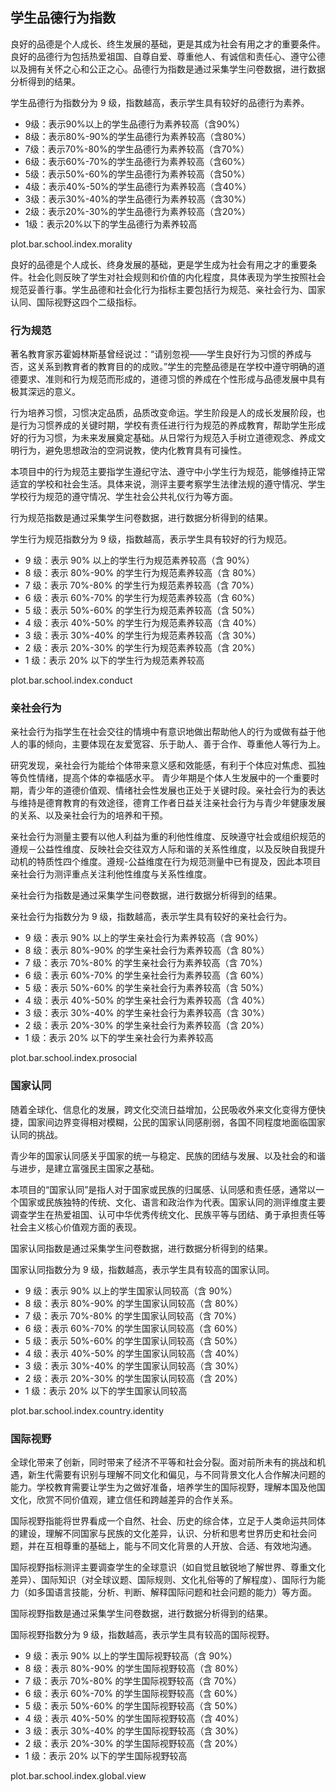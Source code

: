 <!-- chapter morality  -->

\mytext

## 学生品德行为指数

良好的品德是个人成长、终生发展的基础，更是其成为社会有用之才的重要条件。良好的品德行为包括热爱祖国、自尊自爱、尊重他人、有诚信和责任心、遵守公德以及拥有关怀之心和公正之心。品德行为指数是通过采集学生问卷数据，进行数据分析得到的结果。

学生品德行为指数分为 9 级，指数越高，表示学生具有较好的品德行为素养。


\mylist

- 9级：表示90%以上的学生品德行为素养较高\footnote{我们将得分超过本维度总分50\%界定为品德行为素养较高。
}（含90%）
- 8级：表示80%-90%的学生品德行为素养较高（含80%）
- 7级：表示70%-80%的学生品德行为素养较高（含70%）
- 6级：表示60%-70%的学生品德行为素养较高（含60%）
- 5级：表示50%-60%的学生品德行为素养较高（含50%）
- 4级：表示40%-50%的学生品德行为素养较高（含40%）
- 3级：表示30%-40%的学生品德行为素养较高（含30%）
- 2级：表示20%-30%的学生品德行为素养较高（含20%）
- 1级：表示20%以下的学生品德行为素养较高

\mytext

plot.bar.school.index.morality



良好的品德是个人成长、终身发展的基础，更是学生成为社会有用之才的重要条件。社会化则反映了学生对社会规则和价值的内化程度，具体表现为学生按照社会规范妥善行事。学生品德和社会化行为指标主要包括行为规范、亲社会行为、国家认同、国际视野这四个二级指标。


### 行为规范

著名教育家苏霍姆林斯基曾经说过：“请别忽视——学生良好行为习惯的养成与否，这关系到教育者的教育目的的成败。”学生的完整品德是在学校中遵守明确的道德要求、准则和行为规范而形成的，道德习惯的养成在个性形成与品德发展中具有极其深远的意义。

行为培养习惯，习惯决定品质，品质改变命运。学生阶段是人的成长发展阶段，也是行为习惯养成的关键时期，学校有责任进行行为规范的养成教育，帮助学生形成好的行为习惯，为未来发展奠定基础。从日常行为规范入手树立道德观念、养成文明行为，避免思想政治的空洞说教，使内化教育具有可操性。

本项目中的行为规范主要指学生遵纪守法、遵守中小学生行为规范，能够维持正常适宜的学校和社会生活。具体来说，测评主要考察学生法律法规的遵守情况、学生学校行为规范的遵守情况、学生社会公共礼仪行为等方面。

行为规范指数是通过采集学生问卷数据，进行数据分析得到的结果。

学生行为规范指数分为 9 级，指数越高，表示学生具有较好的行为规范。

\mylist
- 9 级：表示 90% 以上的学生行为规范素养较高\cite{cite_00}（含 90%）
- 8 级：表示 80%-90% 的学生行为规范素养较高（含 80%）
- 7 级：表示 70%-80% 的学生行为规范素养较高（含 70%）
- 6 级：表示 60%-70% 的学生行为规范素养较高（含 60%）
- 5 级：表示 50%-60% 的学生行为规范素养较高（含 50%）
- 4 级：表示 40%-50% 的学生行为规范素养较高（含 40%）
- 3 级：表示 30%-40% 的学生行为规范素养较高（含 30%）
- 2 级：表示 20%-30% 的学生行为规范素养较高（含 20%）
- 1 级：表示 20% 以下的学生行为规范素养较高
\mytext

plot.bar.school.index.conduct


### 亲社会行为

亲社会行为指学生在社会交往的情境中有意识地做出帮助他人的行为或做有益于他人的事的倾向，主要体现在友爱宽容、乐于助人、善于合作、尊重他人等行为上。

研究发现，亲社会行为能给个体带来意义感和效能感，有利于个体应对焦虑、孤独等负性情绪，提高个体的幸福感水平。 青少年期是个体人生发展中的一个重要时期，青少年的道德价值观、情绪社会性发展也正处于关键时段。亲社会行为的表达与维持是德育教育的有效途径，德育工作者日益关注亲社会行为与青少年健康发展的关系、以及亲社会行为的培养和干预。

亲社会行为测量主要有以他人利益为重的利他性维度、反映遵守社会或组织规范的遵规－公益性维度、反映社会交往双方人际和谐的关系性维度，以及反映自我提升动机的特质性四个维度。遵规-公益维度在行为规范测量中已有提及，因此本项目亲社会行为测评重点关注利他性维度与关系性维度。

亲社会行为指数是通过采集学生问卷数据，进行数据分析得到的结果。

亲社会行为指数分为 9 级，指数越高，表示学生具有较好的亲社会行为。

\mylist
- 9 级：表示 90% 以上的学生亲社会行为素养较高（含 90%）
- 8 级：表示 80%-90% 的学生亲社会行为素养较高（含 80%）
- 7 级：表示 70%-80% 的学生亲社会行为素养较高（含 70%）
- 6 级：表示 60%-70% 的学生亲社会行为素养较高（含 60%）
- 5 级：表示 50%-60% 的学生亲社会行为素养较高（含 50%）
- 4 级：表示 40%-50% 的学生亲社会行为素养较高（含 40%）
- 3 级：表示 30%-40% 的学生亲社会行为素养较高（含 30%）
- 2 级：表示 20%-30% 的学生亲社会行为素养较高（含 20%）
- 1 级：表示 20% 以下的学生亲社会行为素养较高
\mytext

plot.bar.school.index.prosocial

### 国家认同

随着全球化、信息化的发展，跨文化交流日益增加，公民吸收外来文化变得方便快捷，国家间边界变得相对模糊，公民的国家认同感削弱，各国不同程度地面临国家认同的挑战。

青少年的国家认同感关乎国家的统一与稳定、民族的团结与发展、以及社会的和谐与进步，是建立富强民主国家之基础。

本项目的“国家认同”是指人对于国家或民族的归属感、认同感和责任感，通常以一个国家或民族独特的传统、文化、语言和政治作为代表。国家认同的测评维度主要调查学生在热爱祖国、认可中华优秀传统文化、民族平等与团结、勇于承担责任等社会主义核心价值观方面的表现。

国家认同指数是通过采集学生问卷数据，进行数据分析得到的结果。

国家认同指数分为 9 级，指数越高，表示学生具有较高的国家认同。

\mylist
- 9 级：表示 90% 以上的学生国家认同较高（含 90%）
- 8 级：表示 80%-90% 的学生国家认同较高（含 80%）
- 7 级：表示 70%-80% 的学生国家认同较高（含 70%）
- 6 级：表示 60%-70% 的学生国家认同较高（含 60%）
- 5 级：表示 50%-60% 的学生国家认同较高（含 50%）
- 4 级：表示 40%-50% 的学生国家认同较高（含 40%）
- 3 级：表示 30%-40% 的学生国家认同较高（含 30%）
- 2 级：表示 20%-30% 的学生国家认同较高（含 20%）
- 1 级：表示 20% 以下的学生国家认同较高
\mytext

plot.bar.school.index.country.identity

### 国际视野

全球化带来了创新，同时带来了经济不平等和社会分裂。面对前所未有的挑战和机遇，新生代需要有识别与理解不同文化和偏见，与不同背景文化人合作解决问题的能力。学校教育需要让学生为之做好准备，培养学生的国际视野，理解本国及他国文化，欣赏不同价值观，建立信任和跨越差异的合作关系。

国际视野指能将世界看成一个自然、社会、历史的综合体，立足于人类命运共同体的建设，理解不同国家与民族的文化差异，认识、分析和思考世界历史和社会问题，并在互相尊重的基础上，能与不同文化背景的人开放、合适、有效地沟通。

国际视野指标测评主要调查学生的全球意识（如自觉且敏锐地了解世界、尊重文化差异）、国际知识（对全球议题、国际规则、文化礼俗等的了解程度）、国际行为能力（如多国语言技能，分析、判断、解释国际问题和社会问题的能力）等方面。

国际视野指数是通过采集学生问卷数据，进行数据分析得到的结果。

国际视野指数分为 9 级，指数越高，表示学生具有较高的国际视野。

\mylist
- 9 级：表示 90% 以上的学生国际视野较高（含 90%）
- 8 级：表示 80%-90% 的学生国际视野较高（含 80%）
- 7 级：表示 70%-80% 的学生国际视野较高（含 70%）
- 6 级：表示 60%-70% 的学生国际视野较高（含 60%）
- 5 级：表示 50%-60% 的学生国际视野较高（含 50%）
- 4 级：表示 40%-50% 的学生国际视野较高（含 40%）
- 3 级：表示 30%-40% 的学生国际视野较高（含 30%）
- 2 级：表示 20%-30% 的学生国际视野较高（含 20%）
- 1 级：表示 20% 以下的学生国际视野较高
\mytext

plot.bar.school.index.global.view

<!-- end of chapter morality  -->
